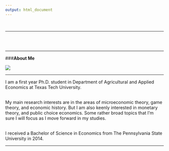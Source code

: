```yaml
---
output: html_document
---
```

<br>

---

<br>
<br>

<div class="container">
<div class="row">

<div class="col-sm-4" align="center">

---

###**About Me**

![](images/MLPic_1.png)
</div>

<div class="col-sm-5" align="center">


---

I am a first year Ph.D. student in Department of Agricultural and Applied Economics at Texas Tech University. <br><br>
 
My main research interests are in the areas of microeconomic theory, game theory, and economic history. But I am also keenly interested in monetary theory, and public choice economics. Some rather broad topics that I'm sure I will focus as I move forward in my studies. <br><br>
  
I received a Bachelor of Science in Economics from The Pennsylvania State University in 2014.
<br>
</div>
</div>
</div>

---